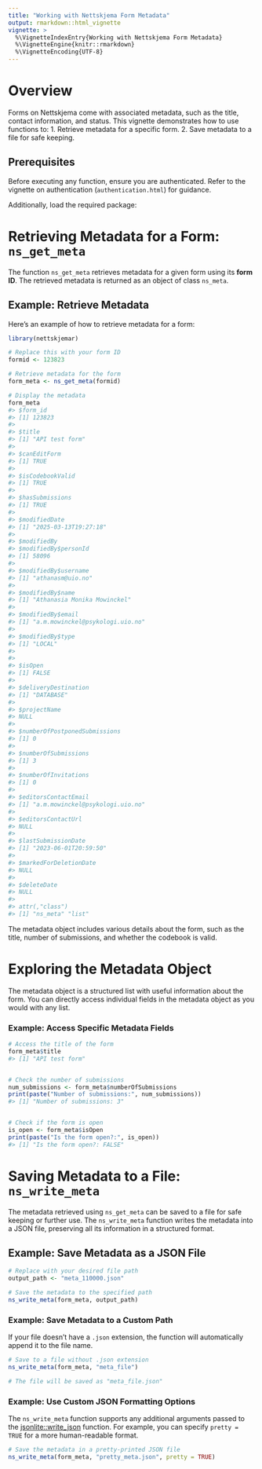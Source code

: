 ```yaml
---
title: "Working with Nettskjema Form Metadata"
output: rmarkdown::html_vignette
vignette: >
  %\VignetteIndexEntry{Working with Nettskjema Form Metadata}
  %\VignetteEngine{knitr::rmarkdown}
  %\VignetteEncoding{UTF-8}
---
```




# Overview

Forms on Nettskjema come with associated metadata, such as the title, contact information, and status.
This vignette demonstrates how to use functions to:
1. Retrieve metadata for a specific form.
2. Save metadata to a file for safe keeping.

## Prerequisites

Before executing any function, ensure you are authenticated.
Refer to the vignette on authentication (`authentication.html`) for guidance.

Additionally, load the required package:


# Retrieving Metadata for a Form: `ns_get_meta`

The function `ns_get_meta` retrieves metadata for a given form using its **form ID**.
The retrieved metadata is returned as an object of class `ns_meta`.

## Example: Retrieve Metadata

Here’s an example of how to retrieve metadata for a form:


``` r
library(nettskjemar)

# Replace this with your form ID
formid <- 123823

# Retrieve metadata for the form
form_meta <- ns_get_meta(formid)

# Display the metadata
form_meta
#> $form_id
#> [1] 123823
#> 
#> $title
#> [1] "API test form"
#> 
#> $canEditForm
#> [1] TRUE
#> 
#> $isCodebookValid
#> [1] TRUE
#> 
#> $hasSubmissions
#> [1] TRUE
#> 
#> $modifiedDate
#> [1] "2025-03-13T19:27:18"
#> 
#> $modifiedBy
#> $modifiedBy$personId
#> [1] 58096
#> 
#> $modifiedBy$username
#> [1] "athanasm@uio.no"
#> 
#> $modifiedBy$name
#> [1] "Athanasia Monika Mowinckel"
#> 
#> $modifiedBy$email
#> [1] "a.m.mowinckel@psykologi.uio.no"
#> 
#> $modifiedBy$type
#> [1] "LOCAL"
#> 
#> 
#> $isOpen
#> [1] FALSE
#> 
#> $deliveryDestination
#> [1] "DATABASE"
#> 
#> $projectName
#> NULL
#> 
#> $numberOfPostponedSubmissions
#> [1] 0
#> 
#> $numberOfSubmissions
#> [1] 3
#> 
#> $numberOfInvitations
#> [1] 0
#> 
#> $editorsContactEmail
#> [1] "a.m.mowinckel@psykologi.uio.no"
#> 
#> $editorsContactUrl
#> NULL
#> 
#> $lastSubmissionDate
#> [1] "2023-06-01T20:59:50"
#> 
#> $markedForDeletionDate
#> NULL
#> 
#> $deleteDate
#> NULL
#> 
#> attr(,"class")
#> [1] "ns_meta" "list"
```

The metadata object includes various details about the form, such as the title, number of submissions, and whether the codebook is valid.

# Exploring the Metadata Object

The metadata object is a structured list with useful information about the form.
You can directly access individual fields in the metadata object as you would with any list.

### Example: Access Specific Metadata Fields


``` r
# Access the title of the form
form_meta$title
#> [1] "API test form"
```

``` r

# Check the number of submissions
num_submissions <- form_meta$numberOfSubmissions
print(paste("Number of submissions:", num_submissions))
#> [1] "Number of submissions: 3"
```

``` r

# Check if the form is open
is_open <- form_meta$isOpen
print(paste("Is the form open?:", is_open))
#> [1] "Is the form open?: FALSE"
```

# Saving Metadata to a File: `ns_write_meta`

The metadata retrieved using `ns_get_meta` can be saved to a file for safe keeping or further use.
The `ns_write_meta` function writes the metadata into a JSON file, preserving all its information in a structured format.

## Example: Save Metadata as a JSON File

```r
# Replace with your desired file path
output_path <- "meta_110000.json"

# Save the metadata to the specified path
ns_write_meta(form_meta, output_path)
```

### Example: Save Metadata to a Custom Path

If your file doesn’t have a `.json` extension, the function will automatically append it to the file name.

```r
# Save to a file without .json extension
ns_write_meta(form_meta, "meta_file")

# The file will be saved as "meta_file.json"
```

### Example: Use Custom JSON Formatting Options

The `ns_write_meta` function supports any additional arguments passed to the [jsonlite::write_json](https://cran.r-project.org/package=jsonlite) function.
For example, you can specify `pretty = TRUE` for a more human-readable format.

```r
# Save the metadata in a pretty-printed JSON file
ns_write_meta(form_meta, "pretty_meta.json", pretty = TRUE)
```

